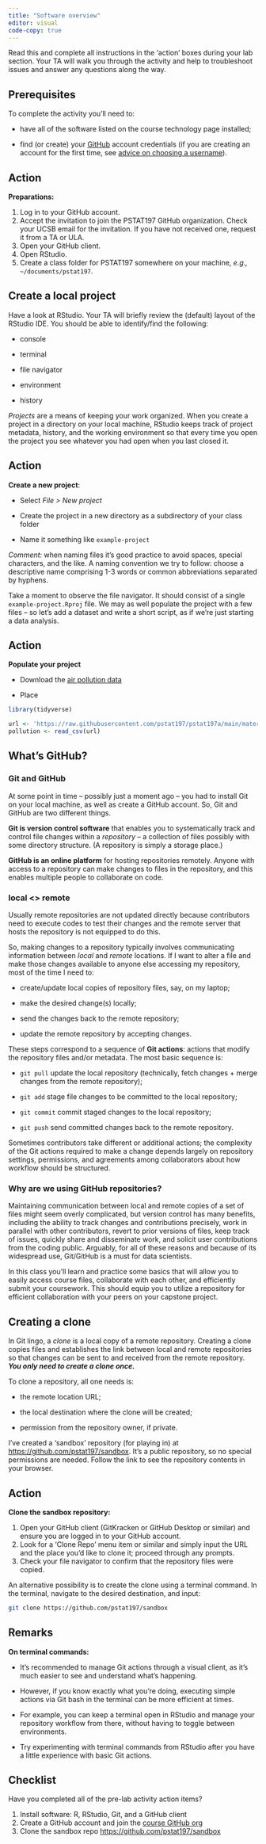 ```yaml
---
title: "Software overview"
editor: visual
code-copy: true
---
```


Read this and complete all instructions in the 'action' boxes during your lab section. Your TA will walk you through the activity and help to troubleshoot issues and answer any questions along the way.

## Prerequisites

<!--# TA ACTION: review the software tools with students; give time for students to complete installs if needed, encourage talking to neighbors, and ensure everyone has working installs, a github account, and access to the org before going ahead. You may need to send github org invites to students; prepare a list of email addresses for this purpose in advance, just in case. -->

To complete the activity you'll need to:

-   have all of the software listed on the course technology page installed;

-   find (or create) your [GitHub](https://github.com/) account credentials (if you are creating an account for the first time, see [advice on choosing a username](https://happygitwithr.com/github-acct.html#username-advice)).

::: callout-important
## Action

**Preparations:**

1.  Log in to your GitHub account.
2.  Accept the invitation to join the PSTAT197 GitHub organization. Check your UCSB email for the invitation. If you have not received one, request it from a TA or ULA.
3.  Open your GitHub client.
4.  Open RStudio.
5.  Create a class folder for PSTAT197 somewhere on your machine, *e.g.,* `~/documents/pstat197`.
:::

## Create a local project

Have a look at RStudio. Your TA will briefly review the (default) layout of the RStudio IDE. You should be able to identify/find the following:

-   console

-   terminal

-   file navigator

-   environment

-   history

*Projects* are a means of keeping your work organized. When you create a project in a directory on your local machine, RStudio keeps track of project metadata, history, and the working environment so that every time you open the project you see whatever you had open when you last closed it.

::: callout-important
## Action

**Create a new project**:

-   Select *File \> New project*

-   Create the project in a new directory as a subdirectory of your class folder

-   Name it something like `example-project`

*Comment:* when naming files it's good practice to avoid spaces, special characters, and the like. A naming convention we try to follow: choose a descriptive name comprising 1-3 words or common abbreviations separated by hyphens.
:::

Take a moment to observe the file navigator. It should consist of a single `example-project.Rproj` file. We may as well populate the project with a few files -- so let's add a dataset and write a short script, as if we're just starting a data analysis.

::: callout-important
## Action

**Populate your project**

-   Download the [air pollution data](pollution.csv)

-   Place
:::

```r
library(tidyverse)

url <- 'https://raw.githubusercontent.com/pstat197/pstat197a/main/materials/data/pollution.csv'
pollution <- read_csv(url)
```

## What's GitHub?

### Git and GitHub

At some point in time -- possibly just a moment ago -- you had to install Git on your local machine, as well as create a GitHub account. So, Git and GitHub are two different things.

**Git is version control software** that enables you to systematically track and control file changes within a *repository* -- a collection of files possibly with some directory structure. (A repository is simply a storage place.)

**GitHub is an online platform** for hosting repositories remotely. Anyone with access to a repository can make changes to files in the repository, and this enables multiple people to collaborate on code.

### local \<\> remote

Usually remote repositories are not updated directly because contributors need to execute codes to test their changes and the remote server that hosts the repository is not equipped to do this.

So, making changes to a repository typically involves communicating information between *local* and *remote* locations. If I want to alter a file and make those changes available to anyone else accessing my repository, most of the time I need to:

-   create/update local copies of repository files, say, on my laptop;

-   make the desired change(s) locally;

-   send the changes back to the remote repository;

-   update the remote repository by accepting changes.

These steps correspond to a sequence of **Git actions**: actions that modify the repository files and/or metadata. The most basic sequence is:

-   `git pull` update the local repository (technically, fetch changes + merge changes from the remote repository);

-   `git add` stage file changes to be committed to the local repository;

-   `git commit` commit staged changes to the local repository;

-   `git push` send committed changes back to the remote repository.

Sometimes contributors take different or additional actions; the complexity of the Git actions required to make a change depends largely on repository settings, permissions, and agreements among collaborators about how workflow should be structured.

### Why are we using GitHub repositories?

Maintaining communication between local and remote copies of a set of files might seem overly complicated, but version control has many benefits, including the ability to track changes and contributions precisely, work in parallel with other contributors, revert to prior versions of files, keep track of issues, quickly share and disseminate work, and solicit user contributions from the coding public. Arguably, for all of these reasons and because of its widespread use, Git/GitHub is a must for data scientists.

In this class you'll learn and practice some basics that will allow you to easily access course files, collaborate with each other, and efficiently submit your coursework. This should equip you to utilize a repository for efficient collaboration with your peers on your capstone project.

## Creating a clone

In Git lingo, a *clone* is a local copy of a remote repository. Creating a clone copies files and establishes the link between local and remote repositories so that changes can be sent to and received from the remote repository. ***You only need to create a clone once.***

To clone a repository, all one needs is:

-   the remote location URL;

-   the local destination where the clone will be created;

-   permission from the repository owner, if private.

I've created a 'sandbox' repository (for playing in) at <https://github.com/pstat197/sandbox>. It's a public repository, so no special permissions are needed. Follow the link to see the repository contents in your browser.

::: callout-important
## Action

**Clone the sandbox repository:**

1.  Open your GitHub client (GitKracken or GitHub Desktop or similar) and ensure you are logged in to your GitHub account.
2.  Look for a 'Clone Repo' menu item or similar and simply input the URL and the place you'd like to clone it; proceed through any prompts.
3.  Check your file navigator to confirm that the repository files were copied.
:::

An alternative possibility is to create the clone using a terminal command. In the terminal, navigate to the desired destination, and input:

``` bash
git clone https://github.com/pstat197/sandbox
```

::: callout-note
## Remarks

**On terminal commands:**

-   It's recommended to manage Git actions through a visual client, as it's much easier to see and understand what's happening.

-   However, if you know exactly what you're doing, executing simple actions via Git bash in the terminal can be more efficient at times.

-   For example, you can keep a terminal open in RStudio and manage your repository workflow from there, without having to toggle between environments.

-   Try experimenting with terminal commands from RStudio after you have a little experience with basic Git actions.
:::

## Checklist

Have you completed all of the pre-lab activity action items?

1.  Install software: R, RStudio, Git, and a GitHub client
2.  Create a GitHub account and join the [course GitHub org](https://github.com/pstat197/)
3.  Clone the sandbox repo <https://github.com/pstat197/sandbox>

# 
